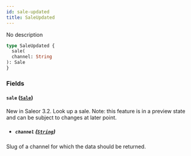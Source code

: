 ```yaml
---
id: sale-updated
title: SaleUpdated
---
```



No description

```graphql
type SaleUpdated {
  sale(
  channel: String
): Sale
}
```


### Fields

#### `sale` ([`Sale`](../../../developer/api-reference/objects/sale))

New in Saleor 3.2. Look up a sale. Note: this feature is in a preview state and can be subject to changes at later point.
- ##### `channel` ([`String`](../../../developer/api-reference/scalars/string))

Slug of a channel for which the data should be returned.




